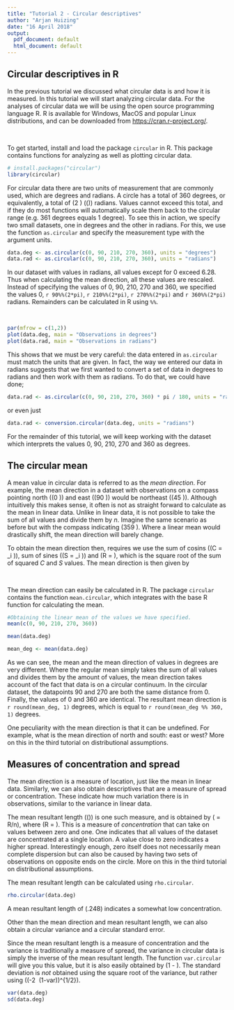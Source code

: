 ```yaml
---
title: "Tutorial 2 - Circular descriptives"
author: "Arjan Huizing"
date: "16 April 2018"
output:
  pdf_document: default
  html_document: default
---
```


## Circular descriptives in R

In the previous tutorial we discussed what circular data is and how it is measured. In this tutorial we will start analyzing circular data. For the analyses of circular data we will be using the open source programming language R. R is available for Windows, MacOS and popular Linux distributions, and can be downloaded from <https://cran.r-project.org/>. 

&nbsp;

To get started, install and load the package `circular` in R. This package contains functions for analyzing as well as plotting circular data.
```r
# install.packages("circular")
library(circular)
```

For circular data there are two units of measurement that are commonly used, which are degrees and radians. A circle has a total of 360 degrees, or equivalently, a total of \(2 \pi\) (\(\approx 6.28\)) radians. Values cannot exceed this total, and if they do most functions will automatically scale them back to the circular range (e.g. 361 degrees equals 1 degree). To see this in action, we specify two small datasets, one in degrees and the other in radians. For this, we use the function `as.circular` and specify the measurement type with the argument units.

```r
data.deg <- as.circular(c(0, 90, 210, 270, 360), units = "degrees")
data.rad <- as.circular(c(0, 90, 210, 270, 360), units = "radians")
```

In our dataset with values in radians, all values except for 0 exceed 6.28. Thus when calculating the mean direction, all these values are rescaled. Instead of specifying the values of 0, 90, 210, 270 and 360, we specified the values 0, `r 90%%(2*pi)`, `r 210%%(2*pi)`, `r 270%%(2*pi)` and `r 360%%(2*pi)` radians. Remainders can be calculated in R using `%%`.

&nbsp;

```r
par(mfrow = c(1,2))
plot(data.deg, main = "Observations in degrees")
plot(data.rad, main = "Observations in radians")
```

This shows that we must be very careful: the data entered in `as.circular` must match the units that are given.
In fact, the way we entered our data in radians suggests that we first wanted to convert a set of data in degrees to radians and then work with them as radians. To do that, we could have done;

```r
data.rad <- as.circular(c(0, 90, 210, 270, 360) * pi / 180, units = "radians")
```
or even just
```r
data.rad <- conversion.circular(data.deg, units = "radians")
```

For the remainder of this tutorial, we will keep working with the dataset which interprets the values 0, 90, 210, 270 and 360 as degrees. 


## The circular mean

A mean value in circular data is referred to as the *mean direction*. For example, the mean direction in a dataset with observations on a compass pointing north (\(0 \circ\)) and east (\(90 \circ\)) would be northeast (\(45 \circ\)). Although intuitively this makes sense, it often is not as straight forward to calculate as the mean in linear data. Unlike in linear data, it is not possible to take the sum of all values and divide them by $n$. Imagine the same scenario as before but with the compass indicating \(359 \circ\). Where a linear mean would drastically shift, the mean direction will barely change. 

To obtain the mean direction then, requires we use the sum of cosins (\(C = \sum \text{cos} \theta_i \)), sum of sines (\(S = \sum \text{sin} \theta_i \)) and \(R = \sqrt{C^2 + S^2} \), which is the square root of the sum of squared $C$ and $S$ values. The mean direction is then given by

\begin{align}
  \overline{\theta}  &= 
    \begin{cases}
      tan^{-1} (S/C)                   &  S > 0, C > 0\\ 
      tan^{-1} (S/C) + \pi             &  C < 0\\ 
      tan^{-1} (S/C) + 2\pi            &  S < 0, C > 0\\ 
    \end{cases}
    \text{, (Fisher, 1995)}
\end{align}
\

The mean direction can easily be calculated in R. The package `circular` contains the function `mean.circular`, which integrates with the base R function for calculating the mean.

```r
#Obtaining the linear mean of the values we have specified. 
mean(c(0, 90, 210, 270, 360))
```

```r
mean(data.deg)
```

```r
mean_deg <- mean(data.deg)
```

As we can see, the mean and the mean direction of values in degrees are very different. Where the regular mean simply takes the sum of all values and divides them by the amount of values, the mean direction takes account of the fact that data is on a circular continuum. In the circular dataset, the datapoints 90 and 270 are both the same distance from 0. Finally, the values of 0 and 360 are identical. The resultant mean direction is `r round(mean_deg, 1)` degrees, which is equal to `r round(mean_deg %% 360, 1)` degrees.

One peculiarity with the mean direction is that it can be undefined. For example, what is the mean direction of north and south: east or west? More on this in the third tutorial on distributional assumptions.


## Measures of concentration and spread

The mean direction is a measure of location, just like the mean in linear data. Similarly, we can also obtain descriptives that are a measure of spread or concentration. These indicate how much variation there is in observations, similar to the variance in linear data.

The mean resultant length (\(\rho\)) is one such measure, and is obtained by \(\overline{R} = R/n\), where \(R = \sqrt{C^2 + S^2} \).
This is a measure of *concentration* that can take on values between zero and one. One indicates that all values of the dataset are concentrated at a single location. A value close to zero indicates a higher spread. Interestingly enough, zero itself does not necessarily mean complete dispersion but can also be caused by having two sets of observations on opposite ends on the circle. More on this in the third tutorial on distributional assumptions.

The mean resultant length can be calculated using `rho.circular`. 

```r
rho.circular(data.deg)
```

A mean resultant length of \(\rho \approx .248\) indicates a somewhat low concentration.

Other than the mean direction and mean resultant length, we can also obtain a circular variance and a circular standard error. 

Since the mean resultant length is a measure of concentration and the variance is traditionally a measure of spread, the variance in circular data is simply the inverse of the mean resultant length. The function `var.circular` will give you this value, but it is also easily obtained by \(1 - \rho\). The standard deviation is *not* obtained using the square root of the variance, but rather using \((-2 \log\ (1-var))^{1/2}\).

```r
var(data.deg)
sd(data.deg)
```

